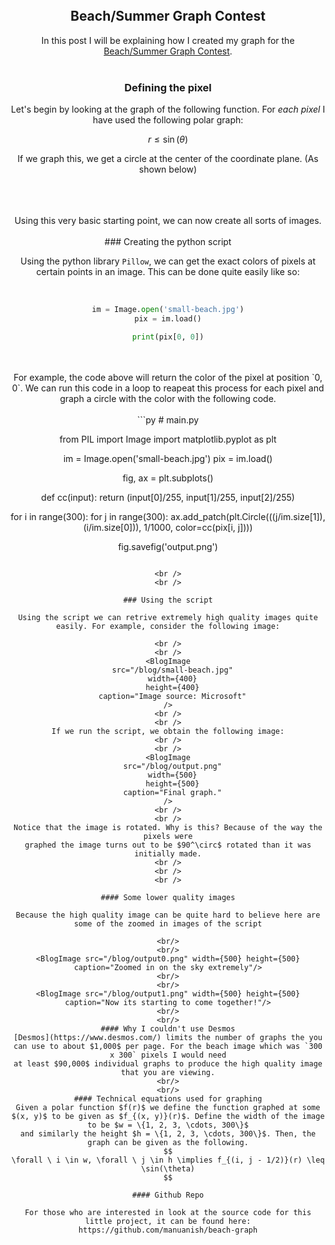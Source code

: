 
<Header dir={["blog", "beach-graph-contest"]} />
<br />
<br />
<br />

<BlogTitle>Beach/Summer Graph Contest</BlogTitle>
<Author userName="manuanish" readTime={5} date="7/6/22" />
<br />
---
In this post I will be explaining how I created my graph for the [Beach/Summer
Graph Contest](https://princetonk12.instructure.com/courses/6508/discussion_topics/213397).
<br />
<br />
### Defining the pixel

Let's begin by looking at the graph of the following
function. For *each pixel* I have used the following polar graph:

$$
r \leq \sin(\theta)
$$

If we graph this, we get a circle at the center of the coordinate plane. (As shown below)

<br />
<BlogImage src="/blog/circle.png" width={2880} height={1538} />
<br />
<br />
Using this very basic starting point, we can now create all sorts of images.
<br />
<br />
### Creating the python script

Using the python library `Pillow`, we can get the
exact colors of pixels at certain points in an image. This can be done quite easily
like so:
<br />
<br />
```py from PIL import Image

im = Image.open('small-beach.jpg')
pix = im.load()

print(pix[0, 0])
````
<br/>
<br/>
For example, the code above will return the color of the pixel at position `0, 0`. We can run this code in a loop to reapeat this process for each pixel
and graph a circle with the color with the following code.
<br/>
<br/>
```py
# main.py

from PIL import Image
import matplotlib.pyplot as plt

im = Image.open('small-beach.jpg')
pix = im.load()

fig, ax = plt.subplots()

def cc(input):
    return (input[0]/255, input[1]/255, input[2]/255)

for i in range(300):
    for j in range(300):
        ax.add_patch(plt.Circle(((j/im.size[1]), (i/im.size[0])), 1/1000, color=cc(pix[i, j])))

fig.savefig('output.png')
````

<br />
<br />

### Using the script

Using the script we can retrive extremely high quality images quite easily. For example, consider the following image:

<br />
<br />
<BlogImage
  src="/blog/small-beach.jpg"
  width={400}
  height={400}
  caption="Image source: Microsoft"
/>
<br />
<br />
If we run the script, we obtain the following image:
<br />
<br />
<BlogImage
  src="/blog/output.png"
  width={500}
  height={500}
  caption="Final graph."
/>
<br />
<br />
Notice that the image is rotated. Why is this? Because of the way the pixels were
graphed the image turns out to be $90^\circ$ rotated than it was initially made.
<br />
<br />
<br />

#### Some lower quality images

Because the high quality image can be quite hard to believe here are some of the zoomed in images of the script

<br/>
<br/>
<BlogImage src="/blog/output0.png" width={500} height={500} caption="Zoomed in on the sky extremely"/>
<br/>
<br/>
<BlogImage src="/blog/output1.png" width={500} height={500} caption="Now its starting to come together!"/>
<br/>
<br/>
#### Why I couldn't use Desmos
[Desmos](https://www.desmos.com/) limits the number of graphs the you can use to about $1,000$ per page. For the beach image which was `300 x 300` pixels I would need
at least $90,000$ individual graphs to produce the high quality image that you are viewing.
<br/>
<br/>
#### Technical equations used for graphing
Given a polar function $f(r)$ we define the function graphed at some $(x, y)$ to be given as $f_{(x, y)}(r)$. Define the width of the image to be $w = \{1, 2, 3, \cdots, 300\}$
and similarly the height $h = \{1, 2, 3, \cdots, 300\}$. Then, the graph can be given as the following.
$$
\forall \ i \in w, \forall \ j \in h \implies f_{(i, j - 1/2)}(r) \leq \sin(\theta)
$$

#### Github Repo

For those who are interested in look at the source code for this little project, it can be found here: https://github.com/manuanish/beach-graph
